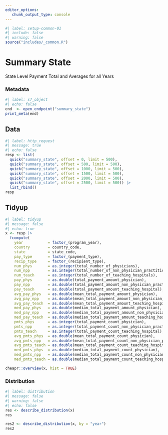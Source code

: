 ```yaml
---
editor_options: 
   chunk_output_type: console
---
```


```r
#| label: setup-common-01
#| include: false
#| warning: false
source("includes/_common.R")
```

# Summary State {#sec-openstate}

State Level Payment Total and Averages for all Years

### Metadata

```r
#| label: s7_object
#| echo: false
end  <- open_endpoint("summary_state")
print_meta(end)
```

## Data

```r
#| label: http_request
#| message: true
#| echo: false
resp <- list(
  quick("summary_state", offset = 0, limit = 500),
  quick("summary_state", offset = 500, limit = 500),
  quick("summary_state", offset = 1000, limit = 500),
  quick("summary_state", offset = 1500, limit = 500),
  quick("summary_state", offset = 2000, limit = 500),
  quick("summary_state", offset = 2500, limit = 500)) |> 
  list_rbind()
resp
```

## Tidyup

```r
#| label: tidyup
#| message: false
#| echo: true
x <- resp |>
  fcompute(
    year           = factor_(program_year),
    country        = country_code,
    state          = state_code,
    pay_type       = factor_(payment_type),
    recip_type     = factor_(recipient_type),
    num_phys       = as.integer(total_number_of_physicians),
    num_npp        = as.integer(total_number_of_non_physician_practitioners),
    num_teach      = as.integer(total_number_of_teaching_hospitals),
    pay_phys       = as.double(total_payment_amount_physician),
    pay_npp        = as.double(total_payment_amount_non_physician_practitioner),
    pay_teach      = as.double(total_payment_amount_teaching_hospital),
    avg_pay_phys   = as.double(mean_total_payment_amount_physician),
    avg_pay_npp    = as.double(mean_total_payment_amount_non_physician_practitioner),
    avg_pay_teach  = as.double(mean_total_payment_amount_teaching_hospital),
    med_pay_phys   = as.double(median_total_payment_amount_physician),
    med_pay_npp    = as.double(median_total_payment_amount_non_physician_practitioner),
    med_pay_teach  = as.double(median_total_payment_amount_teaching_hospital),
    pmts_phys      = as.integer(total_payment_count_physician),
    pmts_npp       = as.integer(total_payment_count_non_physician_practitioner),
    pmts_teach     = as.integer(total_payment_count_teaching_hospital),
    avg_pmts_phys  = as.double(mean_total_payment_count_physician),
    avg_pmts_npp   = as.double(mean_total_payment_count_non_physician_practitioner),
    avg_pmts_teach = as.double(mean_total_payment_count_teaching_hospital),
    med_pmts_phys  = as.double(median_total_payment_count_physician),
    med_pmts_npp   = as.double(median_total_payment_count_non_physician_practitioner),
    med_pmts_teach = as.double(median_total_payment_count_teaching_hospital))

cheapr::overview(x, hist = TRUE)
```

### Distribution

```r
#| label: distribution
#| message: false
#| warning: false
#| echo: false
res <- describe_distribution(x)
res

res2 <- describe_distribution(x, by = "year")
res2
```
